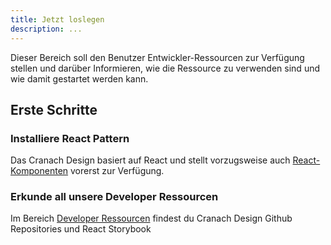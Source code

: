```yaml
---
title: Jetzt loslegen
description: ...
---
```


<PageDescription>

Dieser Bereich soll den Benutzer Entwickler-Ressourcen zur Verfügung stellen und darüber Informieren, wie die Ressource zu verwenden sind und wie damit gestartet werden kann.

</PageDescription>


## Erste Schritte

### Installiere React Pattern

Das Cranach Design basiert auf React und stellt vorzugsweise auch [React-Komponenten](../react-tutorial) vorerst zur Verfügung.

### Erkunde all unsere Developer Ressourcen
Im Bereich [Developer Ressourcen](../developer-ressources) findest du Cranach Design Github Repositories und React Storybook
